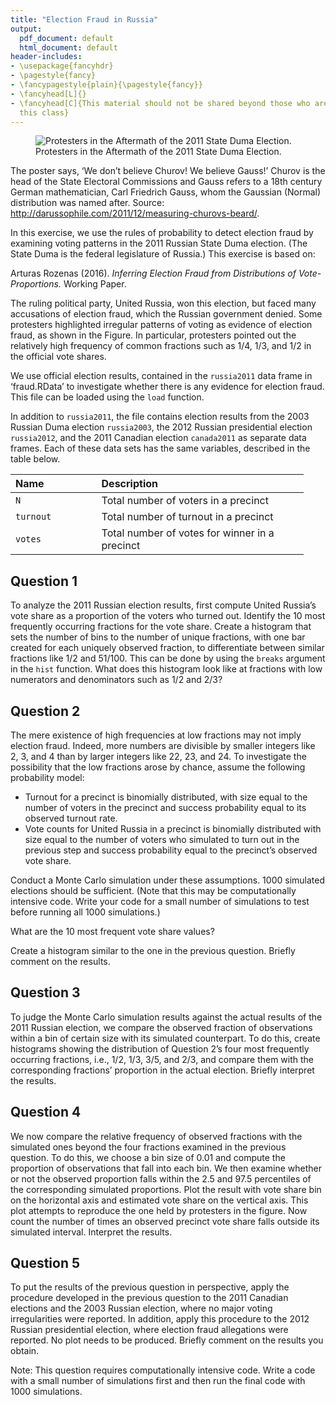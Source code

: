 ```yaml
---
title: "Election Fraud in Russia"
output:
  pdf_document: default
  html_document: default
header-includes:
- \usepackage{fancyhdr}
- \pagestyle{fancy}
- \fancypagestyle{plain}{\pagestyle{fancy}}
- \fancyhead[L]{}
- \fancyhead[C]{This material should not be shared beyond those who are enrolled in
  this class}
---
```


![Protesters in the Aftermath of the 2011 State Duma Election.](pics/russia-fraud.jpg)

The poster says, 'We don't believe Churov! We believe Gauss!'  Churov is the head of the State Electoral Commissions and Gauss refers to a 18th century German mathematician, Carl Friedrich Gauss, whom the Gaussian (Normal) distribution was named after. Source: [http://darussophile.com/2011/12/measuring-churovs-beard/](http://darussophile.com/2011/12/measuring-churovs-beard/).

In this exercise, we use the rules of probability to detect election fraud by examining voting patterns in the 2011 Russian State Duma election. (The State Duma is the federal legislature of Russia.) This exercise is based on: 

Arturas Rozenas (2016). *Inferring Election Fraud from Distributions of Vote-Proportions.* Working Paper. 

The ruling political party, United Russia, won this election, but faced many accusations of election fraud, which the Russian government denied.  Some protesters highlighted irregular patterns of voting as evidence of election fraud, as shown in the Figure. In particular, protesters pointed out the relatively high frequency of common fractions such as $1/4$, $1/3$, and $1/2$ in the official vote shares.

We use official election results, contained in the `russia2011` data frame in 'fraud.RData' to investigate whether there is any evidence for election fraud.  This file can be loaded using the `load` function.  

In addition to `russia2011`, the file contains election results from the 2003 Russian Duma election `russia2003`, the 2012 Russian presidential election `russia2012`, and the 2011 Canadian election `canada2011` as separate data frames.  Each of these data sets has the same variables, described in the table below.


-------------------------------------------------------------------
 Name                Description
 ------------------- ----------------------------------------------
 `N`                 Total number of voters in a precinct 
 
 `turnout`           Total number of turnout in a precinct
 
 `votes`             Total number of votes for winner in a precinct
-------------------------------------------------------------------
 
## Question 1
 
To analyze the 2011 Russian election results, first compute United Russia's vote share as a proportion of the voters who turned out.  Identify the 10 most frequently occurring fractions for the vote share.  Create a histogram that sets the number of bins to the number of unique fractions, with one bar created for each uniquely observed fraction, to differentiate between similar fractions like $1/2$ and $51/100$. This can be done by using the `breaks` argument in the `hist` function.  What does this histogram look like at fractions with low numerators and denominators such as $1/2$ and $2/3$?

## Question 2

The mere existence of high frequencies at low fractions may not imply election fraud.  Indeed, more numbers are divisible by smaller integers like 2, 3, and 4 than by larger integers like 22, 23, and 24.  To investigate the possibility that the low fractions arose by chance, assume the following probability model:

 * Turnout for a precinct is binomially distributed, with size equal to the number of voters in the precinct and success probability equal to its observed turnout rate.  
 * Vote counts for United Russia in a precinct is binomially distributed with size equal to the number of voters who simulated to turn out in the previous step and success probability equal to the precinct's observed vote share.  

Conduct a Monte Carlo simulation under these assumptions. 1000 simulated elections should be sufficient.  (Note that this may be computationally intensive code.  Write your code for a small number of simulations to test before running all 1000 simulations.)

What are the 10 most frequent vote share values?  

Create a histogram similar to the one in the previous question.  Briefly comment on the results.

## Question 3

To judge the Monte Carlo simulation results against the actual results of the 2011 Russian election, we compare the observed fraction of observations within a bin of certain size with its simulated counterpart.  To do this, create histograms showing the distribution of Question 2's four most frequently occurring fractions, i.e., $1/2$, $1/3$, $3/5$, and $2/3$, and compare them with the corresponding fractions' proportion in the actual election. Briefly interpret the results.

## Question 4

We now compare the relative frequency of observed fractions with the simulated ones beyond the four fractions examined in the previous question.  To do this, we choose a bin size of 0.01 and compute the proportion of observations that fall into each bin.  We then examine whether or not the observed proportion falls within the 2.5 and 97.5 percentiles of the corresponding simulated proportions. Plot the result with vote share bin on the horizontal axis and estimated vote share on the vertical axis.  This plot attempts to reproduce the one held by protesters in the figure.  Now count the number of times an observed precinct vote share falls outside its simulated interval.  Interpret the results.

## Question 5

To put the results of the previous question in perspective, apply the procedure developed in the previous question to the 2011 Canadian elections and the 2003 Russian election, where no major voting irregularities were reported.  In addition, apply this procedure to the 2012 Russian presidential election, where election fraud allegations were reported.  No plot needs to be produced. Briefly comment on the results you obtain.

Note: This question requires computationally intensive code. Write a code with a small number of simulations first and then run the final code with 1000 simulations.

